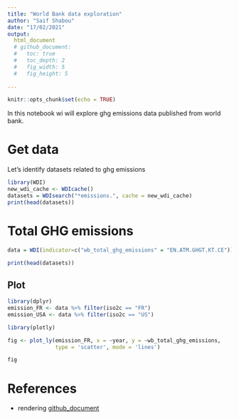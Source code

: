 ```yaml
---
title: "World Bank data exploration"
author: "Saif Shabou"
date: "17/02/2021"
output:
  html_document
  # github_document:
  #   toc: true
  #   toc_depth: 2
  #   fig_width: 5
  #   fig_height: 5
    
---
```



```r
knitr::opts_chunk$set(echo = TRUE)
```



In this notebook wi will explore ghg emissions data published from world bank. 

# Get data

Let's identify datasets related to ghg emissions

```r
library(WDI)
new_wdi_cache <- WDIcache() 
datasets = WDIsearch("*emissions.", cache = new_wdi_cache)
print(head(datasets))
```


# Total GHG emissions

```r
data = WDI(indicator=c("wb_total_ghg_emissions" = "EN.ATM.GHGT.KT.CE"))

print(head(datasets))
```

## Plot

```r

library(dplyr)
emission_FR <- data %>% filter(iso2c == "FR")
emission_USA <- data %>% filter(iso2c == "US")

library(plotly)

fig <- plot_ly(emission_FR, x = ~year, y = ~wb_total_ghg_emissions, 
               type = 'scatter', mode = 'lines')

fig
```

# References
- rendering [github_document](https://rmarkdown.rstudio.com/github_document_format.html)
